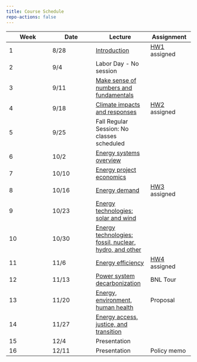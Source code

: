 ```yaml
---
title: Course Schedule
repo-actions: false
---
```



| Week | Date  | Lecture    | Assignment     |
|-----------------|-----------------|---------------------|-----------------|
| 1    | 8/28  | [Introduction](lectures/lecture1.qmd)  | [HW1](assignments/hw1.qmd) assigned  |
| 2    | 9/4 | Labor Day - No session  |   |
| 3    | 9/11  | [Make sense of numbers and fundamentals](lectures/lecture2.qmd)  |   |
| 4    | 9/18  | [Climate impacts and responses](lectures/lecture3.qmd)  | [HW2](assignments/hw2.qmd) assigned |
| 5    | 9/25 | Fall Regular Session: No classes scheduled  |   |
| 6    | 10/2  | [Energy systems overview](lectures/lecture4.qmd)  |  |
| 7    | 10/10  | [Energy project economics](lectures/lecture5.qmd)  |  |
| 8    | 10/16  | [Energy demand](lectures/lecture6.qmd)  | [HW3](assignments/hw3.qmd) assigned |
| 9    | 10/23  | [Energy technologies: solar and wind](lectures/lecture7.qmd)  |  |
| 10    | 10/30  | [Energy technologies: fossil, nuclear, hydro, and other](lectures/lecture8.qmd)  |  |
| 11    | 11/6  | [Energy efficiency](lectures/lecture9.qmd)  |  [HW4](assignments/hw4.qmd) assigned|
| 12    | 11/13  | [Power system decarbonization](lectures/lecture10.qmd)  | BNL Tour |
| 13    | 11/20  | [Energy, environment, human health](lectures/lecture11.qmd)  | Proposal |
| 14    | 11/27  | [Energy access, justice, and transition](lectures/lecture12.qmd)  |  |
| 15    | 12/4  | Presentation  |  |
| 16    | 12/11  | Presentation  | Policy memo |